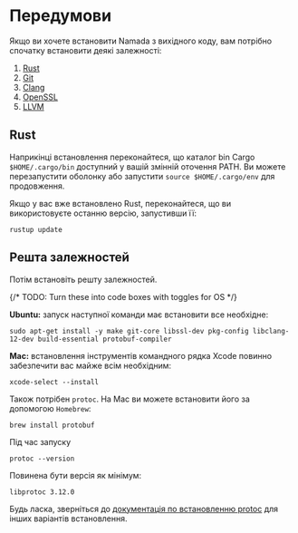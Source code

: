 # Передумови
Якщо ви хочете встановити Namada з вихідного коду, вам потрібно спочатку встановити деякі залежності: 

1. [Rust](https://www.rust-lang.org/tools/install) 
2. [Git](https://git-scm.com/book/en/v2/Getting-Started-Installing-Git)
3. [Clang](https://clang.llvm.org/get_started.html)
4. [OpenSSL](https://www.openssl.org/source/)
5. [LLVM](https://releases.llvm.org/download.html)

## Rust
Наприкінці встановлення переконайтеся, що каталог bin Cargo `$HOME/.cargo/bin` доступний у вашій змінній оточення PATH. Ви можете перезапустити оболонку або запустити `source $HOME/.cargo/env` для продовження.

Якщо у вас вже встановлено Rust, переконайтеся, що ви використовуєте останню версію, запустивши її:

```shell copy
rustup update
```

## Решта залежностей
Потім встановіть решту залежностей.

{/* TODO: Turn these into code boxes with toggles for OS */}

**Ubuntu:** запуск наступної команди має встановити все необхідне:

```shell copy
sudo apt-get install -y make git-core libssl-dev pkg-config libclang-12-dev build-essential protobuf-compiler
```

**Mac:** встановлення інструментів командного рядка Xcode повинно забезпечити вас майже всім необхідним:

```shell copy
xcode-select --install
```

Також потрібен `protoc`. На Mac ви можете встановити його за допомогою `Homebrew`:

```shell copy
brew install protobuf
```

Під час запуску
```shell copy
protoc --version
```
Повинена бути версія як мінімум:

```shell copy
libprotoc 3.12.0
```

Будь ласка, зверніться до [документація по встановленню protoc](https://grpc.io/docs/protoc-installation/) для інших варіантів встановлення.

